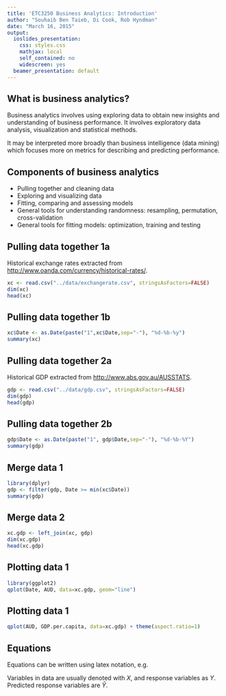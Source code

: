 ```yaml
---
title: 'ETC3250 Business Analytics: Introduction'
author: "Souhaib Ben Taieb, Di Cook, Rob Hyndman"
date: "March 16, 2015"
output:
  ioslides_presentation:
    css: styles.css
    mathjax: local
    self_contained: no
    widescreen: yes
  beamer_presentation: default
---
```


<!--( Clean up adding figures
\centering
![Mining temporal data](../figures/minMASEsep.png)
\raggedright
\clearpage
)--> 

## What is business analytics?

Business analytics involves using exploring data to obtain new insights and understanding of business performance. It involves exploratory data analysis, visualization and statistical methods.

It may be interpreted more broadly than business intelligence (data mining) which focuses more on metrics for describing and predicting performance.

## Components of business analytics

- Pulling together and cleaning data
- Exploring and visualizing data
- Fitting, comparing and assessing models
- General tools for understanding randomness: resampling, permutation, cross-validation
- General tools for fitting models: optimization, training and testing

## Pulling data together 1a

Historical exchange rates extracted from [http://www.oanda.com/currency/historical-rates/](http://www.oanda.com/currency/historical-rates/).

```r
xc <- read.csv("../data/exchangerate.csv", stringsAsFactors=FALSE)
dim(xc)
head(xc)
```

## Pulling data together 1b

```r
xc$Date <- as.Date(paste("1",xc$Date,sep="-"), "%d-%b-%y")
summary(xc)
```

## Pulling data together 2a

Historical GDP extracted from [http://www.abs.gov.au/AUSSTATS](http://www.abs.gov.au/AUSSTATS/abs@.nsf/DetailsPage/5206.0Dec%202014?OpenDocument).

```r
gdp <- read.csv("../data/gdp.csv", stringsAsFactors=FALSE)
dim(gdp)
head(gdp)
```

## Pulling data together 2b

```r
gdp$Date <- as.Date(paste("1", gdp$Date,sep="-"), "%d-%b-%Y")
summary(gdp)
```

## Merge data 1

```r
library(dplyr)
gdp <- filter(gdp, Date >= min(xc$Date))
summary(gdp)
```

## Merge data 2

```r
xc.gdp <- left_join(xc, gdp)
dim(xc.gdp)
head(xc.gdp)
```

## Plotting data 1

```r
library(ggplot2)
qplot(Date, AUD, data=xc.gdp, geom="line")
```

## Plotting data 1

```r
qplot(AUD, GDP.per.capita, data=xc.gdp) + theme(aspect.ratio=1)
```

## Equations

Equations can be written using latex notation, e.g. 

Variables in data are usually denoted with $X$, and response variables as $Y$. Predicted response variables are $\hat{Y}$. 